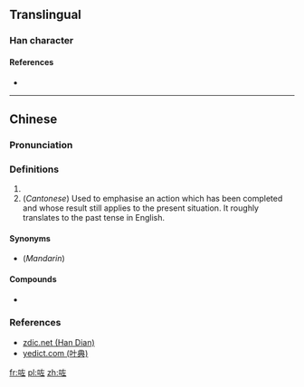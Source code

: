 ==Translingual==

===Han character===
{{Han char|rn=30|rad=口|as=05|sn=8|four=|canj=RKM|ids=⿰口左}}

====References====
* {{Han ref|kx=0185.211|hdz=10599.040|uh=5497}}

----

==Chinese==
{{zh-forms}}

===Pronunciation===
{{zh-pron
|m=zuǒ
|c=zo2
|h=pfs=
|md=
|mn=
|w=
|mc=
|oc=
|cat=part
}}

===Definitions===
{{zh-hanzi}}

# {{non-gloss definition|A chant sound made while working.}}
# (''Cantonese'') Used to emphasise an action which has been completed and whose result still applies to the present situation. It roughly translates to the past tense in English.
#: {{zh-usex|佢哋 啱啱 走 咗。|They left just now.|C}}
#: {{zh-usex|阿媽 噚日 煲 咗 湯{tong1}。佢 而家 去 咗 超級市場 買嘢。 |My mum made soup yesterday. Now, she has gone shopping in the supermarket.|C}}

====Synonyms====
* {{sense|verb particle}} (''Mandarin'') {{zh-l|了}}

====Compounds====
* {{zh-l|嘿咗}}

===References===
* [http://www.zdic.net/z/16/js/5497.htm zdic.net (Han Dian)]
* [http://www.yedict.com/htm/54/5497.htm yedict.com (叶典)]

[[fr:咗]]
[[pl:咗]]
[[zh:咗]]
